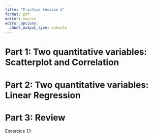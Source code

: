 ```yaml
---
title: "Practice Session 3"
format: pdf
editor: source
editor_options: 
  chunk_output_type: console
---
```


# Part 1:  Two quantitative variables: Scatterplot and Correlation
# Part 2:  Two quantitative variables: Linear Regression 
# Part 3:  Review



Excercice 1.1: 

